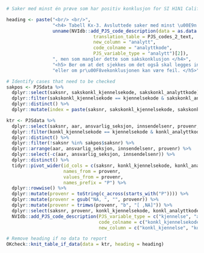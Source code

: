 ```r
# Saker med minst én prøve som har positiv konklusjon for SI H1N1 California, men som mangler dette som sakskonklusjon

heading <- paste("<br/> <br/>",
                 "<h4> Tabell Kx-3. Avsluttede saker med minst \u00E9n pr\u00F8ve som har positiv konklusjon for",
                 unname(NVIdb::add_PJS_code_description(data = as.data.frame(analyttkode), 
                                translation_table = PJS_codes_2_text,
                                new_column = "analytt", 
                                code_colname = "analyttkode", 
                                PJS_variable_type = "analytt")[2]),
                 ", men som mangler dette som sakskonklusjon </h4>",
                 "<h5> Ber om at det sjekkes om det også skal legges inn som sakskonklusjonen,",
                 "eller om pr\u00F8vekonklusjonen kan være feil. </h5>")

# Identify cases that need to be checked
sakpos <- PJSdata %>%
  dplyr::select(saksnr, sakskonkl_kjennelsekode, sakskonkl_analyttkode) %>%
  dplyr::filter(sakskonkl_kjennelsekode == kjennelsekode & sakskonkl_analyttkode == analyttkode) %>%
  dplyr::distinct() %>%
  dplyr::mutate(index = paste(saksnr, sakskonkl_kjennelsekode, sakskonkl_analyttkode, sep = "-"))

ktr <- PJSdata %>%
  dplyr::select(saksnr, aar, ansvarlig_seksjon, innsendelsenr, provenr, konkl_kjennelsekode, konkl_analyttkode, avsluttet) %>%
  dplyr::filter(konkl_kjennelsekode == kjennelsekode & konkl_analyttkode == analyttkode & !is.na(avsluttet)) %>%
  dplyr::distinct() %>%
  dplyr::filter(!saksnr %in% sakpos$saksnr) %>%
  dplyr::arrange(aar, ansvarlig_seksjon, innsendelsenr, provenr) %>%
  dplyr::select(-c(aar, ansvarlig_seksjon, innsendelsenr)) %>%
  dplyr::distinct() %>%
  tidyr::pivot_wider(id_cols = c(saksnr, konkl_kjennelsekode, konkl_analyttkode),
                     names_from = provenr,
                     values_from = provenr,
                     names_prefix = "P") %>%
  dplyr::rowwise() %>%
  dplyr::mutate(provenr = toString(c_across(starts_with("P")))) %>%
  dplyr::mutate(provenr = gsub("NA, ", "", provenr)) %>%
  dplyr::mutate(provenr = trimws(provenr, "b", "[ ,NA]")) %>%
  dplyr::select(saksnr, provenr, konkl_kjennelsekode, konkl_analyttkode) %>%
  NVIdb::add_PJS_code_description(PJS_variable_type = c("kjennelse", "analytt"),
                                  code_colname = c("konkl_kjennelsekode", "konkl_analyttkode"),
                                  new_column = c("konkl_kjennelse", "konkl_analytt")) 

# Remove heading if no data to report
OKcheck::knit_table_if_data(data = ktr, heading = heading)
```
